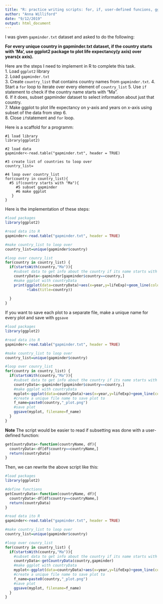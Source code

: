 ```yaml
---
title: "R: practice writing scripts: for, if, user-defined funcions, ggplot2"
author: "Anna Williford"
date: "9/12/2019"
output: html_document
---
```

  
  
I was given `gapminder.txt` dataset and asked to do the following:

**For every unique country in gapminder.txt dataset, if the country starts with 'Ma', use ggplot2 package to plot life expectancy(y axis) over years(x axis).**  

Here are the steps I need to implement in R to complete this task.  
1. Load `ggplot2` library  
2. Load `gapminder.txt`  
3. Create `country_list` that contains country names from `gapminder.txt`. 
4. Start a `for` loop to iterate over every element of `country_list`
5. Use `if` statement to check if the country name starts with "Ma".    
6. If it does, subset gapminder dataset to select information about just that country.   
7. Make ggplot to plot life expectancy on y-axis and years on x-axis using subset of the data from step 6.  
8. Close `if`statement and `for` loop.


Here is a scaffold for a programm:
```
#1 load library
library(ggplot2)

#2 load data
gapminder<-read.table("gapminder.txt", header = TRUE)

#3 create list of countries to loop over
country_list=

#4 loop over country_list
for(country in country_list){
  #5 if(country starts with "Ma"){
     #5 subset gapminder
     #6 make ggplot
   }
}
```
Here is the implementation of these steps:  

```r
#load packages
library(ggplot2)

#read data ito R
gapminder<-read.table("gapminder.txt", header = TRUE)

#make country_list to loop over
country_list=unique(gapminder$country)

#loop over counry_list
for(country in country_list) {
  if(startsWith(country,"Ma")){
    #subset data to get info about the country if its name starts with 'Ma'
    countryData<-gapminder[gapminder$country==country,]
    #make ggplot with countryData
    print(ggplot(data=countryData)+aes(x=year,y=lifeExp)+geom_line(color="red")
          +labs(title=country))
    
  }
}
```
If you want to save each plot to a separate file, make a unique name for every plot and save with `ggsave`

```r
#load packages
library(ggplot2)

#read data ito R
gapminder<-read.table("gapminder.txt", header = TRUE)

#make country_list to loop over
country_list=unique(gapminder$country)

#loop over counry_list
for(country in country_list) {
  if(startsWith(country,"Ma")){
    #subset data to get info about the country if its name starts with 'Ma'
    countryData<-gapminder[gapminder$country==country,]
    #make ggplot with countryData
    myplot<-ggplot(data=countryData)+aes(x=year,y=lifeExp)+geom_line(color="red")
    #create a unique file name to save plot to
    f_name=paste0(country,"_plot.png")
    #save plot
    ggsave(myplot, filename=f_name)
  }
}
```
**Note** The script would be easier to read if subsetting was done with a user-defined function:

```r
getCountryData<-function(countryName, df){
  countryData<-df[df$country==countryName,] 
  return(countryData)
}
```

Then, we can rewrite the above script like this:

```r
#load packages
library(ggplot2)

#define functions
getCountryData<-function(countryName, df){
  countryData<-df[df$country==countryName,] 
  return(countryData)
}

#read data ito R
gapminder<-read.table("gapminder.txt", header = TRUE)

#make country_list to loop over
country_list=unique(gapminder$country)

#loop over counry_list
for(country in country_list) {
  if(startsWith(country,"Ma")){
    #subset data to get info about the country if its name starts with 'Ma'
    countryData<-getCountryData(country,gapminder)
    #make ggplot with countryData
    myplot<-ggplot(data=countryData)+aes(x=year,y=lifeExp)+geom_line(color="red")
    #create a unique file name to save plot to
    f_name=paste0(country,"_plot.png")
    #save plot
    ggsave(myplot, filename=f_name)
  }
}
```
